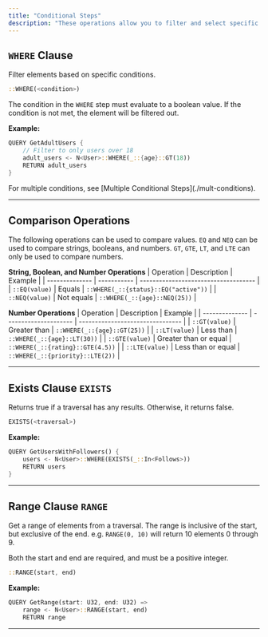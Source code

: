 ```yaml
---
title: "Conditional Steps"
description: "These operations allow you to filter and select specific elements from your graph based on conditions."
---
```


## `WHERE` Clause

Filter elements based on specific conditions.

```rust
::WHERE(<condition>)
```

The condition in the `WHERE` step must evaluate to a boolean value.
If the condition is not met, the element will be filtered out.

**Example:**

```rust
QUERY GetAdultUsers {
    // Filter to only users over 18
    adult_users <- N<User>::WHERE(_::{age}::GT(18))
    RETURN adult_users
}
```

<Tip>
For multiple conditions, see [Multiple Conditional Steps](./mult-conditions).
</Tip>

---

## Comparison Operations

The following operations can be used to compare values.
`EQ` and `NEQ` can be used to compare strings, booleans, and numbers.
`GT`, `GTE`, `LT`, and `LTE` can only be used to compare numbers.

**String, Boolean, and Number Operations**
| Operation | Description | Example |
| -------------- | ----------- | ------------------------------------ |
| `::EQ(value)` | Equals | `::WHERE(_::{status}::EQ("active"))` |
| `::NEQ(value)` | Not equals | `::WHERE(_::{age}::NEQ(25))` |

**Number Operations**
| Operation | Description | Example |
| -------------- | --------------------- | -------------------------------- |
| `::GT(value)` | Greater than | `::WHERE(_::{age}::GT(25))` |
| `::LT(value)` | Less than | `::WHERE(_::{age}::LT(30))` |
| `::GTE(value)` | Greater than or equal | `::WHERE(_::{rating}::GTE(4.5))` |
| `::LTE(value)` | Less than or equal | `::WHERE(_::{priority}::LTE(2))` |

---

## Exists Clause `EXISTS`

Returns true if a traversal has any results. Otherwise, it returns false.

```rust
EXISTS(<traversal>)
```

**Example:**

```rust
QUERY GetUsersWithFollowers() {
    users <- N<User>::WHERE(EXISTS(_::In<Follows>))
    RETURN users
}
```

---

## Range Clause `RANGE`

Get a range of elements from a traversal. 
The range is inclusive of the start, but exclusive of the end. 
e.g. `RANGE(0, 10)` will return 10 elements 0 through 9.

Both the start and end are required, and must be a positive integer.

```rust
::RANGE(start, end)
```

**Example:**

```rust
QUERY GetRange(start: U32, end: U32) =>
    range <- N<User>::RANGE(start, end)
    RETURN range
```

---
